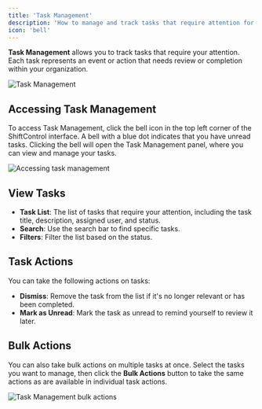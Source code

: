 ```yaml
---
title: 'Task Management'
description: 'How to manage and track tasks that require attention for you and your organization.'
icon: 'bell'
---
```


**Task Management** allows you to track tasks that require your attention. Each task represents an event or action that needs review or completion within your organization.

<img
    src="/images/ShiftControl/Task management.png"
    alt="Task Management"
/>

## Accessing Task Management

To access Task Management, click the bell icon in the top left corner of the ShiftControl interface. A bell with a blue dot indicates that you have unread tasks. Clicking the bell will open the Task Management panel, where you can view and manage your tasks.

<img
    src="/images/ShiftControl/Accessing task management.png"
    alt="Accessing task management"
/>

## View Tasks

- **Task List**: The list of tasks that require your attention, including the task title, description, assigned user, and status.
- **Search**: Use the search bar to find specific tasks.
- **Filters**: Filter the list based on the status.

## Task Actions

You can take the following actions on tasks:

- **Dismiss**: Remove the task from the list if it's no longer relevant or has been completed.
- **Mark as Unread**: Mark the task as unread to remind yourself to review it later.

## Bulk Actions

You can also take bulk actions on multiple tasks at once. Select the tasks you want to manage, then click the **Bulk Actions** button to take the same actions as are available in individual task actions.

<img
    src="/images/ShiftControl/Task management bulk actions.png"
    alt="Task Management bulk actions"
/>
